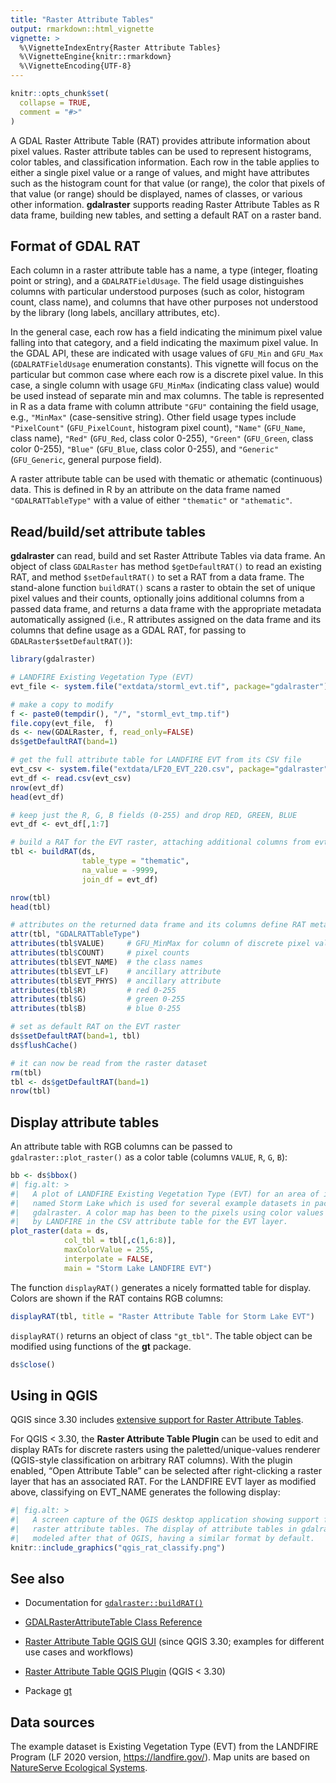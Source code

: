 ```yaml
---
title: "Raster Attribute Tables"
output: rmarkdown::html_vignette
vignette: >
  %\VignetteIndexEntry{Raster Attribute Tables}
  %\VignetteEngine{knitr::rmarkdown}
  %\VignetteEncoding{UTF-8}
---
```


```r
knitr::opts_chunk$set(
  collapse = TRUE,
  comment = "#>"
)
```

A GDAL Raster Attribute Table (RAT) provides attribute information about pixel values. Raster attribute tables can be used to represent histograms, color tables, and classification information. Each row in the table applies to either a single pixel value or a range of values, and might have attributes such as the histogram count for that value (or range), the color that pixels of that value (or range) should be displayed, names of classes, or various other information. **gdalraster** supports reading Raster Attribute Tables as R data frame, building new tables, and setting a default RAT on a raster band.

## Format of GDAL RAT

Each column in a raster attribute table has a name, a type (integer, floating point or string), and a `GDALRATFieldUsage`. The field usage distinguishes columns with particular understood purposes (such as color, histogram count, class name), and columns that have other purposes not understood by the library (long labels, ancillary attributes, etc).

In the general case, each row has a field indicating the minimum pixel value falling into that category, and a field indicating the maximum pixel value. In the GDAL API, these are indicated with usage values of `GFU_Min` and `GFU_Max` (`GDALRATFieldUsage` enumeration constants). This vignette will focus on the particular but common case where each row is a discrete pixel value. In this case, a single column with usage `GFU_MinMax` (indicating class value) would be used instead of separate min and max columns. The table is represented in R as a data frame with column attribute `"GFU"` containing the field usage, e.g., `"MinMax"` (case-sensitive string). Other field usage types include `"PixelCount"` (`GFU_PixelCount`, histogram pixel count), `"Name"` (`GFU_Name`, class name), `"Red"` (`GFU_Red`, class color 0-255), `"Green"` (`GFU_Green`, class color 0-255), `"Blue"` (`GFU_Blue`, class color 0-255), and `"Generic"` (`GFU_Generic`, general purpose field).

A raster attribute table can be used with thematic or athematic (continuous) data. This is defined in R by an attribute on the data frame named `"GDALRATTableType"` with a value of either `"thematic"` or `"athematic"`.

## Read/build/set attribute tables

**gdalraster** can read, build and set Raster Attribute Tables via data frame. An object of class `GDALRaster` has method `$getDefaultRAT()` to read an existing RAT, and method `$setDefaultRAT()` to set a RAT from a data frame. The stand-alone function `buildRAT()` scans a raster to obtain the set of unique pixel values and their counts, optionally joins additional columns from a passed data frame, and returns a data frame with the appropriate metadata automatically assigned (i.e., R attributes assigned on the data frame and its columns that define usage as a GDAL RAT, for passing to `GDALRaster$setDefaultRAT()`):

```r
library(gdalraster)

# LANDFIRE Existing Vegetation Type (EVT)
evt_file <- system.file("extdata/storml_evt.tif", package="gdalraster")

# make a copy to modify
f <- paste0(tempdir(), "/", "storml_evt_tmp.tif")
file.copy(evt_file,  f)
ds <- new(GDALRaster, f, read_only=FALSE)
ds$getDefaultRAT(band=1)

# get the full attribute table for LANDFIRE EVT from its CSV file
evt_csv <- system.file("extdata/LF20_EVT_220.csv", package="gdalraster")
evt_df <- read.csv(evt_csv)
nrow(evt_df)
head(evt_df)

# keep just the R, G, B fields (0-255) and drop RED, GREEN, BLUE
evt_df <- evt_df[,1:7]

# build a RAT for the EVT raster, attaching additional columns from evt_df
tbl <- buildRAT(ds,
                table_type = "thematic",
                na_value = -9999,
                join_df = evt_df)

nrow(tbl)
head(tbl)

# attributes on the returned data frame and its columns define RAT metadata
attr(tbl, "GDALRATTableType")
attributes(tbl$VALUE)     # GFU_MinMax for column of discrete pixel values
attributes(tbl$COUNT)     # pixel counts
attributes(tbl$EVT_NAME)  # the class names
attributes(tbl$EVT_LF)    # ancillary attribute
attributes(tbl$EVT_PHYS)  # ancillary attribute
attributes(tbl$R)         # red 0-255
attributes(tbl$G)         # green 0-255
attributes(tbl$B)         # blue 0-255

# set as default RAT on the EVT raster
ds$setDefaultRAT(band=1, tbl)
ds$flushCache()

# it can now be read from the raster dataset
rm(tbl)
tbl <- ds$getDefaultRAT(band=1)
nrow(tbl)
```

## Display attribute tables

An attribute table with RGB columns can be passed to `gdalraster::plot_raster()` as a color table (columns `VALUE`, `R`, `G`, `B`):

```r
bb <- ds$bbox()
#| fig.alt: >
#|   A plot of LANDFIRE Existing Vegetation Type (EVT) for an area of interest
#|   named Storm Lake which is used for several example datasets in package
#|   gdalraster. A color map has been to the pixels using color values provided
#|   by LANDFIRE in the CSV attribute table for the EVT layer.
plot_raster(data = ds,
            col_tbl = tbl[,c(1,6:8)],
            maxColorValue = 255,
            interpolate = FALSE,
            main = "Storm Lake LANDFIRE EVT")
```

The function `displayRAT()` generates a nicely formatted table for display. Colors are shown if the RAT contains RGB columns:

```r
displayRAT(tbl, title = "Raster Attribute Table for Storm Lake EVT")
```

`displayRAT()` returns an object of class `"gt_tbl"`. The table object can be modified using functions of the **gt** package.

```r
ds$close()
```

## Using in QGIS

QGIS since 3.30 includes [extensive support for Raster Attribute Tables](https://qgis.org/project/visual-changelogs/visualchangelog330/#feature-raster-attribute-tables-rat-support).

For QGIS < 3.30, the **Raster Attribute Table Plugin** can be used to edit and display RATs for discrete rasters using the paletted/unique-values renderer (QGIS-style classification on arbitrary RAT columns). With the plugin enabled, "Open Attribute Table" can be selected after right-clicking a raster layer that has an associated RAT. For the LANDFIRE EVT layer as modified above, classifying on EVT_NAME generates the following display:

```r
#| fig.alt: >
#|   A screen capture of the QGIS desktop application showing support for GDAL
#|   raster attribute tables. The display of attribute tables in gdalraster is
#|   modeled after that of QGIS, having a similar format by default.
knitr::include_graphics("qgis_rat_classify.png")
```

## See also

* Documentation for [`gdalraster::buildRAT()`](https://usdaforestservice.github.io/gdalraster/reference/buildRAT.html)

* [GDALRasterAttributeTable Class Reference](https://gdal.org/en/stable/doxygen/classGDALRasterAttributeTable.html)

* [Raster Attribute Table QGIS GUI](https://github.com/qgis/QGIS/pull/50687) (since QGIS 3.30; examples for different use cases and workflows)

* [Raster Attribute Table QGIS Plugin](https://github.com/noaa-ocs-hydrography/qgis-raster-attribute-table-plugin) (QGIS < 3.30)

* Package [gt](https://CRAN.R-project.org/package=gt)

## Data sources

The example dataset is Existing Vegetation Type (EVT) from the LANDFIRE Program (LF 2020 version, <https://landfire.gov/>). Map units are based on [NatureServe Ecological Systems](https://www.natureserve.org/products/terrestrial-ecological-systems-united-states).

